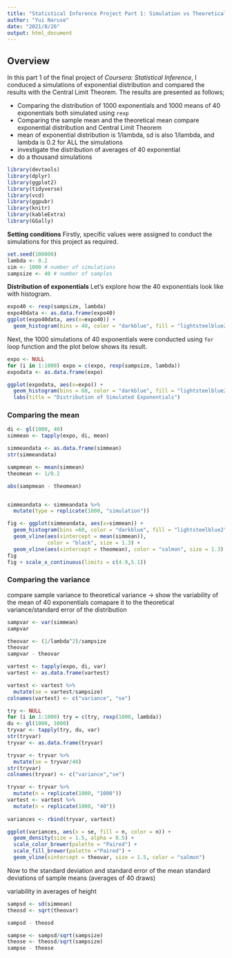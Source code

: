 ```yaml
---
title: "Statistical Inference Project Part 1: Simulation vs Theoretical"
author: "Yui Naruse"
date: "2021/8/26"
output: html_document
---
```


## Overview
In this part 1 of the final project of *Coursera: Statistical Inference*, I conduced a simulations of exponential distribution and compared the results with the Central Limit Theorem. The results are presented as follows;



- Comparing the distribution of 1000 exponentials and 1000 means of 40 exponentials both simulated using `rexp`  
- Comparing the sample mean and the theoretical mean
compare exponential distribution and Central Limit Theorem  
- mean of exponential distribution is 1/lambda, sd is also 1/lambda, and lambda is 0.2 for ALL the simulations  
- investigate the distribution of averages of 40 exponential  
- do a thousand simulations

```r
library(devtools)
library(dplyr)
library(ggplot2)
library(tidyverse)
library(vcd)
library(ggpubr)
library(knitr)
library(kableExtra)
library(GGally)
```

**Setting conditions**
Firstly, specific values were assigned to conduct the simulations for this project as required.
```r
set.seed(100000)
lambda <- 0.2
sim <- 1000 # number of simulations
sampsize <- 40 # number of samples
```

**Distribution of exponentials**
Let's explore how the 40 exponentials look like with histogram.
```r
expo40 <- rexp(sampsize, lambda)
expo40data <- as.data.frame(expo40)
ggplot(expo40data, aes(x=expo40)) +
  geom_histogram(bins = 40, color = "darkblue", fill = "lightsteelblue2")
```


Next, the 1000 simulations of 40 exponentials were conducted using `for` loop function and the plot below shows its result.
```r
expo <- NULL
for (i in 1:1000) expo = c(expo, rexp(sampsize, lambda))
expodata <- as.data.frame(expo)

ggplot(expodata, aes(x=expo)) +
  geom_histogram(bins = 60, color = "darkblue", fill = "lightsteelblue2") +
  labs(title = "Distribution of Simulated Exponentials")
```



### **Comparing the mean**
```r
di <- gl(1000, 40)
simmean <- tapply(expo, di, mean)

simmeandata <- as.data.frame(simmean)
str(simmeandata)

sampmean <- mean(simmean)
theomean <- 1/0.2

abs(sampmean - theomean)


simmeandata <- simmeandata %>%
  mutate(type = replicate(1000, "simulation"))

fig <- ggplot(simmeandata, aes(x=simmean)) +
  geom_histogram(bins =60, color = "darkblue", fill = "lightsteelblue2") +
  geom_vline(aes(xintercept = mean(simmean)), 
             color = "black", size = 1.3) +
  geom_vline(aes(xintercept = theomean), color = "salmon", size = 1.3)
fig
fig + scale_x_continuous(limits = c(4.9,5.1))

```



### **Comparing the variance**  
compare sample variance to theoretical variance
-> show the variability of the mean of 40 exponentials
comapare it to the theoretical variance/standard error of the distribution
```r
sampvar <- var(simmean)
sampvar

theovar <- (1/lambda^2)/sampsize
theovar
sampvar - theovar
```


```r
vartest <- tapply(expo, di, var)
vartest <- as.data.frame(vartest)

vartest <- vartest %>%
  mutate(se = vartest/sampsize)
colnames(vartest) <- c("variance", "se")
```

```r
try <- NULL
for (i in 1:1000) try = c(try, rexp(1000, lambda))
du <- gl(1000, 1000)
tryvar <- tapply(try, du, var)
str(tryvar)
tryvar <- as.data.frame(tryvar)

tryvar <- tryvar %>%
  mutate(se = tryvar/40)
str(tryvar)
colnames(tryvar) <- c("variance","se")

tryvar <- tryvar %>%
  mutate(n = replicate(1000, "1000"))
vartest <- vartest %>%
  mutate(n = replicate(1000, "40"))
  
variances <- rbind(tryvar, vartest)

ggplot(variances, aes(x = se, fill = n, color = n)) +
  geom_density(size = 1.5, alpha = 0.5) +
  scale_color_brewer(palette = "Paired") +
  scale_fill_brewer(palette ="Paired") +
  geom_vline(xintercept = theovar, size = 1.5, color = "salmon")

```



Now to the standard deviation and standard error of the mean
standard deviations of sample means (averages of 40 draws)

variability in averages of height






```r
sampsd <- sd(simmean)
theosd <- sqrt(theovar)

sampsd - theosd
```


```r
sampse <- sampsd/sqrt(sampsize)
theose <- theosd/sqrt(sampsize)
sampse - theose
```


